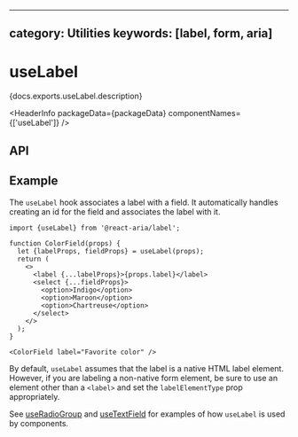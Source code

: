 <!-- Copyright 2020 Adobe. All rights reserved.
This file is licensed to you under the Apache License, Version 2.0 (the "License");
you may not use this file except in compliance with the License. You may obtain a copy
of the License at http://www.apache.org/licenses/LICENSE-2.0
Unless required by applicable law or agreed to in writing, software distributed under
the License is distributed on an "AS IS" BASIS, WITHOUT WARRANTIES OR REPRESENTATIONS
OF ANY KIND, either express or implied. See the License for the specific language
governing permissions and limitations under the License. -->



---
category: Utilities
keywords: [label, form, aria]
---

# useLabel

<p>{docs.exports.useLabel.description}</p>

<HeaderInfo
  packageData={packageData}
  componentNames={['useLabel']} />

## API

<FunctionAPI function={docs.exports.useLabel} links={docs.links} />

## Example

The `useLabel` hook associates a label with a field. It automatically handles
creating an id for the field and associates the label with it.

```tsx
import {useLabel} from '@react-aria/label';

function ColorField(props) {
  let {labelProps, fieldProps} = useLabel(props);
  return (
    <>
      <label {...labelProps}>{props.label}</label>
      <select {...fieldProps}>
        <option>Indigo</option>
        <option>Maroon</option>
        <option>Chartreuse</option>
      </select>
    </>
  );
}

<ColorField label="Favorite color" />
```

By default, `useLabel` assumes that the label is a native HTML label element.
However, if you are labeling a non-native form element, be sure to use an
element other than a `<label>` and set the `labelElementType` prop appropriately.

See [useRadioGroup](useRadioGroup.html#example) and [useTextField](useTextField.html#example)
for examples of how `useLabel` is used by components.
